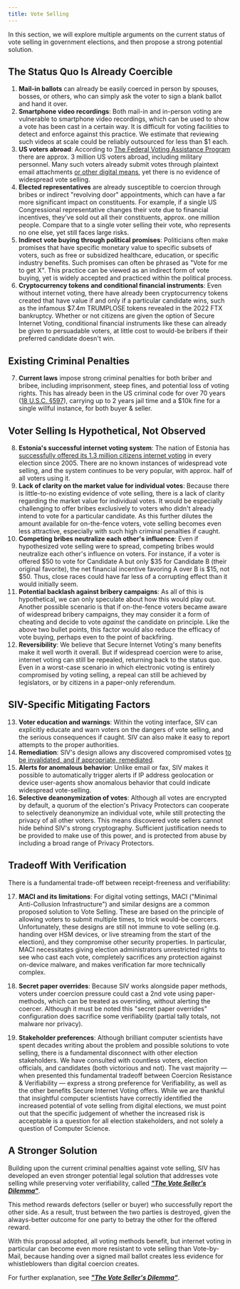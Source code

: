 ```yaml
---
title: Vote Selling
---
```



<WiderLiItems />

In this section, we will explore multiple arguments on the current status of vote selling in government elections, and then propose a strong potential solution.

## The Status Quo Is Already Coercible

1. **Mail-in ballots** can already be easily coerced in person by spouses, bosses, or others, who can simply ask the voter to sign a blank ballot and hand it over.
2. **Smartphone video recordings**: Both mail-in and in-person voting are vulnerable to smartphone video recordings, which can be used to show a vote has been cast in a certain way. It is difficult for voting facilities to detect and enforce against this practice. We estimate that reviewing such videos at scale could be reliably outsourced for less than \$1 each.
3. **US voters abroad**: According to [The Federal Voting Assistance Program](https://www.fvap.gov/info/reports-surveys/overseas-citizen-population-analysis) there are approx. 3 million US voters abroad, including military personnel. Many such voters already submit votes through plaintext email attachments [or other digital means](https://siv.org/evoting-compared), yet there is no evidence of widespread vote selling.
4. **Elected representatives** are already susceptible to coercion through bribes or indirect "revolving door" appointments, which can have a far more significant impact on constituents. For example, if a single US Congressional representative changes their vote due to financial incentives, they've sold out all their constituents, approx. one million people. Compare that to a single voter selling their vote, who represents no one else, yet still faces large risks.
5. **Indirect vote buying through political promises**: Politicians often make promises that have specific monetary value to specific subsets of voters, such as free or subsidized healthcare, education, or specific industry benefits. Such promises can often be phrased as "Vote for me to get X". This practice can be viewed as an indirect form of vote buying, yet is widely accepted and practiced within the political process.
6. **Cryptocurrency tokens and conditional financial instruments**: Even without internet voting, there have already been cryptocurrency tokens created that have value if and only if a particular candidate wins, such as the infamous \$7.4m TRUMPLOSE tokens revealed in the 2022 FTX bankruptcy. Whether or not citizens are given the option of Secure Internet Voting, conditional financial instruments like these can already be given to persuadable voters, at little cost to would-be bribers if their preferred candidate doesn't win.

## Existing Criminal Penalties

7. **Current laws** impose strong criminal penalties for both briber and bribee, including imprisonment, steep fines, and potential loss of voting rights. This has already been in the US criminal code for over 70 years ([18 U.S.C. §597](https://www.govinfo.gov/content/pkg/USCODE-2020-title18/html/USCODE-2020-title18-partI-chap29-sec597.htm)), carrying up to 2 years jail time and a \$10k fine for a single willful instance, for both buyer & seller.

## Voter Selling Is Hypothetical, Not Observed

8. **Estonia's successful internet voting system**: The nation of Estonia has [successfully offered its 1.3 million citizens internet voting](https://web.archive.org/web/20200825120655/https://www.forbes.com/sites/stephaniefillion/2020/08/24/if-estonia-figured-out-online-voting-15-years-ago-why-cant-the-us/) in every election since 2005. There are no known instances of widespread vote selling, and the system continues to be very popular, with approx. half of all voters using it.
9. **Lack of clarity on the market value for individual votes**: Because there is little-to-no existing evidence of vote selling, there is a lack of clarity regarding the market value for individual votes. It would be especially challenging to offer bribes exclusively to voters who didn't already intend to vote for a particular candidate. As this further dilutes the amount available for on-the-fence voters, vote selling becomes even less attractive, especially with such high criminal penalties if caught.
10. **Competing bribes neutralize each other's influence**: Even if hypothesized vote selling were to spread, competing bribes would neutralize each other's influence on voters. For instance, if a voter is offered \$50 to vote for Candidate A but only \$35 for Candidate B (their original favorite), the net financial incentive favoring A over B is \$15, not \$50. Thus, close races could have far less of a corrupting effect than it would initially seem.
11. **Potential backlash against bribery campaigns**: As all of this is hypothetical, we can only speculate about how this would play out. Another possible scenario is that if on-the-fence voters became aware of widespread bribery campaigns, they may consider it a form of cheating and decide to vote _against_ the candidate on principle. Like the above two bullet points, this factor would also reduce the efficacy of vote buying, perhaps even to the point of backfiring.
12. **Reversibility**: We believe that Secure Internet Voting's many benefits make it well worth it overall. But if widespread coercion were to arise, internet voting can still be repealed, returning back to the status quo. Even in a worst-case scenario in which electronic voting is entirely compromised by voting selling, a repeal can still be achieved by legislators, or by citizens in a paper-only referendum.

## SIV-Specific Mitigating Factors

13. **Voter education and warnings**: Within the voting interface, SIV can explicitly educate and warn voters on the dangers of vote selling, and the serious consequences if caught. SIV can also make it easy to report attempts to the proper authorities.
14. **Remediation**: SIV's design allows any discovered compromised votes [to be invalidated, and if appropriate, remediated](/verifiability/remediating-compromised-votes).
15. **Alerts for anomalous behavior**: Unlike email or fax, SIV makes it possible to automatically trigger alerts if IP address geolocation or device user-agents show anomalous behavior that could indicate widespread vote-selling.
16. **Selective deanonymization of votes**: Although all votes are encrypted by default, a quorum of the election's Privacy Protectors can cooperate to selectively deanonymize an individual vote, while still protecting the privacy of all other voters. This means discovered vote sellers cannot hide behind SIV's strong cryptography. Sufficient justification needs to be provided to make use of this power, and is protected from abuse by including a broad range of Privacy Protectors.

## Tradeoff With Verification

There is a fundamental trade-off between receipt-freeness and verifiability:

17. **MACI and its limitations**: For digital voting settings, MACI ("Minimal Anti-Collusion Infrastructure") and similar designs are a common proposed solution to Vote Selling. These are based on the principle of allowing voters to submit multiple times, to trick would-be coercers. Unfortunately, these designs are still not immune to vote selling (e.g. handing over HSM devices, or live streaming from the start of the election), and they compromise other security properties. In particular, MACI necessitates giving election administrators unrestricted rights to see who cast each vote, completely sacrifices any protection against on-device malware, and makes verification far more technically complex.

18. **Secret paper overrides**: Because SIV works alongside paper methods, voters under coercion pressure could cast a 2nd vote using paper-methods, which can be treated as overriding, without alerting the coercer. Although it must be noted this "secret paper overrides" configuration does sacrifice some verifiability (partial tally totals, not malware nor privacy).

19. **Stakeholder preferences**: Although brilliant computer scientists have spent decades writing about the problem and possible solutions to vote selling, there is a fundamental disconnect with other election stakeholders. We have consulted with countless voters, election officials, and candidates (both victorious and not). The vast majority — when presented this fundamental tradeoff between Coercion Resistance & Verifiability — express a strong preference for Verifiability, as well as the other benefits Secure Internet Voting offers. While we are thankful that insightful computer scientists have correctly identified the increased potential of vote selling from digital elections, we must point out that the specific judgement of whether the increased risk is acceptable is a question for all election stakeholders, and not solely a question of Computer Science.

## A Stronger Solution

Building upon the current criminal penalties against vote selling, SIV has developed an even stronger potential legal solution that addresses vote selling while preserving voter verifiability, called **_["The Vote Seller's Dilemma"](/research-in-progress/vote-sellers-dilemma)_**.

This method rewards defectors (seller or buyer) who successfully report the other side. As a result, trust between the two parties is destroyed, given the always-better outcome for one party to betray the other for the offered reward.

With this proposal adopted, all voting methods benefit, but internet voting in particular can become even more resistant to vote selling than Vote-by-Mail, because handing over a signed mail ballot creates less evidence for whistleblowers than digital coercion creates.

For further explanation, see **_["The Vote Seller's Dilemma"](/research-in-progress/vote-sellers-dilemma)_**.
